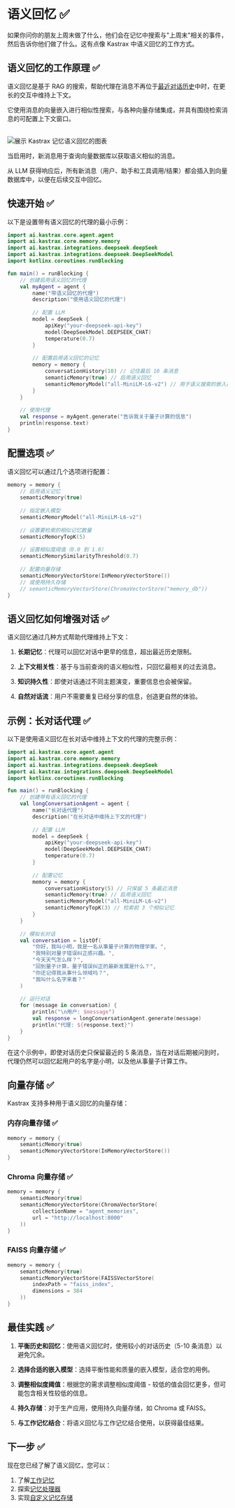 # 语义回忆 ✅

如果你问你的朋友上周末做了什么，他们会在记忆中搜索与"上周末"相关的事件，然后告诉你他们做了什么。这有点像 Kastrax 中语义回忆的工作方式。

## 语义回忆的工作原理 ✅

语义回忆是基于 RAG 的搜索，帮助代理在消息不再位于[最近对话历史](./overview.mdx#conversation-history)中时，在更长的交互中维持上下文。

它使用消息的向量嵌入进行相似性搜索，与各种向量存储集成，并具有围绕检索消息的可配置上下文窗口。

<br />
<img
  src="/image/semantic-recall.png"
  alt="展示 Kastrax 记忆语义回忆的图表"
  width={800}
/>

当启用时，新消息用于查询向量数据库以获取语义相似的消息。

从 LLM 获得响应后，所有新消息（用户、助手和工具调用/结果）都会插入到向量数据库中，以便在后续交互中回忆。

## 快速开始 ✅

以下是设置带有语义回忆的代理的最小示例：

```kotlin
import ai.kastrax.core.agent.agent
import ai.kastrax.core.memory.memory
import ai.kastrax.integrations.deepseek.deepSeek
import ai.kastrax.integrations.deepseek.DeepSeekModel
import kotlinx.coroutines.runBlocking

fun main() = runBlocking {
    // 创建启用语义回忆的代理
    val myAgent = agent {
        name("带语义回忆的代理")
        description("使用语义回忆的代理")
        
        // 配置 LLM
        model = deepSeek {
            apiKey("your-deepseek-api-key")
            model(DeepSeekModel.DEEPSEEK_CHAT)
            temperature(0.7)
        }
        
        // 配置启用语义回忆的记忆
        memory = memory {
            conversationHistory(10) // 记住最后 10 条消息
            semanticMemory(true) // 启用语义回忆
            semanticMemoryModel("all-MiniLM-L6-v2") // 用于语义搜索的嵌入模型
        }
    }
    
    // 使用代理
    val response = myAgent.generate("告诉我关于量子计算的信息")
    println(response.text)
}
```

## 配置选项 ✅

语义回忆可以通过几个选项进行配置：

```kotlin
memory = memory {
    // 启用语义记忆
    semanticMemory(true)
    
    // 指定嵌入模型
    semanticMemoryModel("all-MiniLM-L6-v2")
    
    // 设置要检索的相似记忆数量
    semanticMemoryTopK(5)
    
    // 设置相似度阈值（0.0 到 1.0）
    semanticMemorySimilarityThreshold(0.7)
    
    // 配置向量存储
    semanticMemoryVectorStore(InMemoryVectorStore())
    // 或使用持久存储
    // semanticMemoryVectorStore(ChromaVectorStore("memory_db"))
}
```

## 语义回忆如何增强对话 ✅

语义回忆通过几种方式帮助代理维持上下文：

1. **长期记忆**：代理可以回忆对话中更早的信息，超出最近历史限制。

2. **上下文相关性**：基于与当前查询的语义相似性，只回忆最相关的过去消息。

3. **知识持久性**：即使对话通过不同主题演变，重要信息也会被保留。

4. **自然对话流**：用户不需要重复已经分享的信息，创造更自然的体验。

## 示例：长对话代理 ✅

以下是使用语义回忆在长对话中维持上下文的代理的完整示例：

```kotlin
import ai.kastrax.core.agent.agent
import ai.kastrax.core.memory.memory
import ai.kastrax.integrations.deepseek.deepSeek
import ai.kastrax.integrations.deepseek.DeepSeekModel
import kotlinx.coroutines.runBlocking

fun main() = runBlocking {
    // 创建带有语义回忆的代理
    val longConversationAgent = agent {
        name("长对话代理")
        description("在长对话中维持上下文的代理")
        
        // 配置 LLM
        model = deepSeek {
            apiKey("your-deepseek-api-key")
            model(DeepSeekModel.DEEPSEEK_CHAT)
            temperature(0.7)
        }
        
        // 配置记忆
        memory = memory {
            conversationHistory(5) // 只保留 5 条最近消息
            semanticMemory(true) // 启用语义回忆
            semanticMemoryModel("all-MiniLM-L6-v2")
            semanticMemoryTopK(3) // 检索前 3 个相似记忆
        }
    }
    
    // 模拟长对话
    val conversation = listOf(
        "你好，我叫小明，我是一名从事量子计算的物理学家。",
        "我特别对量子错误纠正感兴趣。",
        "今天天气怎么样？",
        "回到量子计算，量子错误纠正的最新发展是什么？",
        "你还记得我从事什么领域吗？",
        "我叫什么名字来着？"
    )
    
    // 运行对话
    for (message in conversation) {
        println("\n用户: $message")
        val response = longConversationAgent.generate(message)
        println("代理: ${response.text}")
    }
}
```

在这个示例中，即使对话历史只保留最近的 5 条消息，当在对话后期被问到时，代理仍然可以回忆起用户的名字是小明，以及他从事量子计算工作。

## 向量存储 ✅

Kastrax 支持多种用于语义回忆的向量存储：

### 内存向量存储 ✅

```kotlin
memory = memory {
    semanticMemory(true)
    semanticMemoryVectorStore(InMemoryVectorStore())
}
```

### Chroma 向量存储 ✅

```kotlin
memory = memory {
    semanticMemory(true)
    semanticMemoryVectorStore(ChromaVectorStore(
        collectionName = "agent_memories",
        url = "http://localhost:8000"
    ))
}
```

### FAISS 向量存储 ✅

```kotlin
memory = memory {
    semanticMemory(true)
    semanticMemoryVectorStore(FAISSVectorStore(
        indexPath = "faiss_index",
        dimensions = 384
    ))
}
```

## 最佳实践 ✅

1. **平衡历史和回忆**：使用语义回忆时，使用较小的对话历史（5-10 条消息）以避免冗余。

2. **选择合适的嵌入模型**：选择平衡性能和质量的嵌入模型，适合您的用例。

3. **调整相似度阈值**：根据您的需求调整相似度阈值 - 较低的值会回忆更多，但可能包含相关性较低的信息。

4. **持久存储**：对于生产应用，使用持久向量存储，如 Chroma 或 FAISS。

5. **与工作记忆结合**：将语义回忆与工作记忆结合使用，以获得最佳结果。

## 下一步 ✅

现在您已经了解了语义回忆，您可以：

1. 了解[工作记忆](./working-memory.mdx)
2. 探索[记忆处理器](./memory-processors.mdx)
3. 实现[自定义记忆存储](./implementations.mdx)
